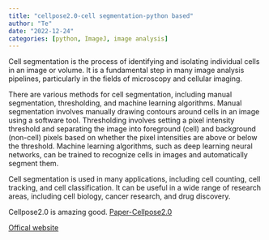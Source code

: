 ```yaml
---
title: "cellpose2.0-cell segmentation-python based"
author: "Te"
date: "2022-12-24"
categories: [python, ImageJ, image analysis]
---
```


Cell segmentation is the process of identifying and isolating individual cells in an image or volume. It is a fundamental step in many image analysis pipelines, particularly in the fields of microscopy and cellular imaging.

There are various methods for cell segmentation, including manual segmentation, thresholding, and machine learning algorithms. Manual segmentation involves manually drawing contours around cells in an image using a software tool. Thresholding involves setting a pixel intensity threshold and separating the image into foreground (cell) and background (non-cell) pixels based on whether the pixel intensities are above or below the threshold. Machine learning algorithms, such as deep learning neural networks, can be trained to recognize cells in images and automatically segment them.

Cell segmentation is used in many applications, including cell counting, cell tracking, and cell classification. It can be useful in a wide range of research areas, including cell biology, cancer research, and drug discovery.

Cellpose2.0 is amazing good.
[Paper-Cellpose2.0](https://www.nature.com/articles/s41592-022-01663-4)

[Offical website](https://www.cellpose.org/)
